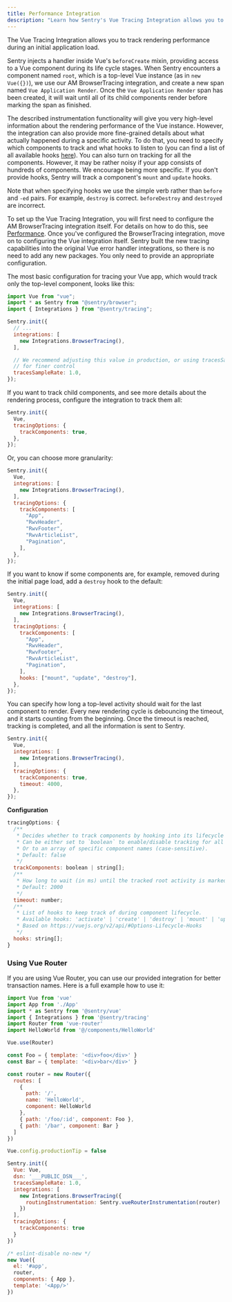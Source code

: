 ```yaml
---
title: Performance Integration
description: "Learn how Sentry's Vue Tracing Integration allows you to track rendering performance during an initial application load."
---
```


The Vue Tracing Integration allows you to track rendering performance during an initial application load.

Sentry injects a handler inside Vue's `beforeCreate` mixin, providing access to a Vue component during its life cycle stages.
When Sentry encounters a component named `root`, which is a top-level Vue instance (as in `new Vue({})`), we use our AM BrowserTracing integration,
and create a new span named `Vue Application Render`. Once the `Vue Application Render` span has been created, it will wait until all of its child components render before marking the span as finished.

The described instrumentation functionality will give you very high-level information about the rendering performance of the Vue instance. However, the integration can also provide more fine-grained details about what actually happened during a specific activity.
To do that, you need to specify which components to track and what hooks to listen to (you can find a list of all available hooks [here](https://vuejs.org/v2/api/#Options-Lifecycle-Hooks)). You can also turn on tracking for all the components. However, it may be rather noisy if your app consists of hundreds of components. We encourage being more specific. If you don't provide hooks, Sentry will track a component's `mount` and `update` hooks.

Note that when specifying hooks we use the simple verb rather than `before` and `-ed` pairs. For example, `destroy` is correct. `beforeDestroy` and `destroyed` are incorrect.

To set up the Vue Tracing Integration, you will first need to configure the AM BrowserTracing integration itself. For details on how to do this, see [Performance](/platforms/javascript/guides/vue/performance/).
Once you've configured the BrowserTracing integration, move on to configuring the Vue integration itself.
Sentry built the new tracing capabilities into the original Vue error handler integrations, so there is no need to add any new packages. You only need to provide an appropriate configuration.

The most basic configuration for tracing your Vue app, which would track only the top-level component, looks like this:

```js
import Vue from "vue";
import * as Sentry from "@sentry/browser";
import { Integrations } from "@sentry/tracing";

Sentry.init({
  // ...
  integrations: [
    new Integrations.BrowserTracing(),
  ],

  // We recommend adjusting this value in production, or using tracesSampler
  // for finer control
  tracesSampleRate: 1.0,
});
```

If you want to track child components, and see more details about the rendering process, configure the integration to track them all:

```js
Sentry.init({
  Vue,
  tracingOptions: {
    trackComponents: true,
  },
});
```

Or, you can choose more granularity:

```js
Sentry.init({
  Vue,
  integrations: [
    new Integrations.BrowserTracing(),
  ],
  tracingOptions: {
    trackComponents: [
      "App",
      "RwvHeader",
      "RwvFooter",
      "RwvArticleList",
      "Pagination",
    ],
  },
});
```

If you want to know if some components are, for example, removed during the initial page load, add a `destroy` hook to the default:

```js
Sentry.init({
  Vue,
  integrations: [
    new Integrations.BrowserTracing(),
  ],
  tracingOptions: {
    trackComponents: [
      "App",
      "RwvHeader",
      "RwvFooter",
      "RwvArticleList",
      "Pagination",
    ],
    hooks: ["mount", "update", "destroy"],
  },
});
```

You can specify how long a top-level activity should wait for the last component to render.
Every new rendering cycle is debouncing the timeout, and it starts counting from the beginning. Once the timeout is reached, tracking is completed, and all the information is sent to Sentry.

```js
Sentry.init({
  Vue,
  integrations: [
    new Integrations.BrowserTracing(),
  ],
  tracingOptions: {
    trackComponents: true,
    timeout: 4000,
  },
});
```

**Configuration**

```js
tracingOptions: {
  /**
   * Decides whether to track components by hooking into its lifecycle methods.
   * Can be either set to `boolean` to enable/disable tracking for all of them.
   * Or to an array of specific component names (case-sensitive).
   * Default: false
   */
  trackComponents: boolean | string[];
  /**
   * How long to wait (in ms) until the tracked root activity is marked as finished and sent to Sentry
   * Default: 2000
   */
  timeout: number;
  /**
   * List of hooks to keep track of during component lifecycle.
   * Available hooks: 'activate' | 'create' | 'destroy' | 'mount' | 'update'
   * Based on https://vuejs.org/v2/api/#Options-Lifecycle-Hooks
   */
  hooks: string[];
}
```

### Using Vue Router

If you are using Vue Router, you can use our provided integration for better transaction names. Here is a full example how to use it:

```js
import Vue from 'vue'
import App from './App'
import * as Sentry from '@sentry/vue'
import { Integrations } from '@sentry/tracing'
import Router from 'vue-router'
import HelloWorld from '@/components/HelloWorld'

Vue.use(Router)

const Foo = { template: '<div>foo</div>' }
const Bar = { template: '<div>bar</div>' }

const router = new Router({
  routes: [
    {
      path: '/',
      name: 'HelloWorld',
      component: HelloWorld
    },
    { path: '/foo/:id', component: Foo },
    { path: '/bar', component: Bar }
  ]
})

Vue.config.productionTip = false

Sentry.init({
  Vue: Vue,
  dsn: '___PUBLIC_DSN___',
  tracesSampleRate: 1.0,
  integrations: [
    new Integrations.BrowserTracing({
      routingInstrumentation: Sentry.vueRouterInstrumentation(router)
    })
  ],
  tracingOptions: {
    trackComponents: true
  }
})

/* eslint-disable no-new */
new Vue({
  el: '#app',
  router,
  components: { App },
  template: '<App/>'
})
```

